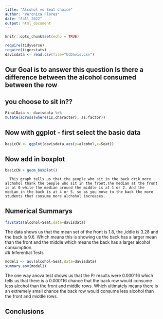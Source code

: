 ```yaml
---
title: "Alcohol vs Seat choice"
author: "Veronica Flores"
date: "Fall 2022"
output: html_document
---
```


```r
knitr::opts_chunk$set(echo = TRUE)
```

```r
require(tidyverse)
require(tigerstats)
davisdata <- read.csv(file="UCDavis.csv")
```
## Our Goal is to answer this question Is there a difference between the alcohol consumed between the row
## you choose to sit in??
```r
FinalData <- davisdata %>%
mutate(across(where(is.character), as.factor))
```
## Now with ggplot - first select the basic data

```r
basicCN <- ggplot(davisdata,aes(y=alcohol,x=Seat))
```
## Now add in boxplot

```r
basicCN + geom_boxplot()
```
  
      This graph tells us that the people who sit in the back drik more alchohol thank the people who sit in the front.The median at the front is at 0 while the median around the middle is at 1 or 2. And the median in the back is at 4 or 5. so as you move to the back the more students that consume more alchohol increases. 
  


## Numerical Summarys 
```r
favstats(alcohol~Seat,data=davisdata)
```

The data shows us that the mean set of the front is 1.8, the ,iddle is 3.28 and the back is 9.6. Which means this is showing us the back has a larger mean than the front and the middle which means the back has a larger alcohol consumption.  
## Inferential Tests
```r
model1 <- aov(alcohol~Seat,data=davisdata)
summary.aov(model1)
```

The one way anova test shows us that the Pr results were 0.000116 which tells us that there is a 0.000116 chance that the back row would consume less alcohol than the front and middle rows. Which ultimately means there is an extremely small chance the back row would consume less alcohol than the front and middle rows. 

## Conclusions


